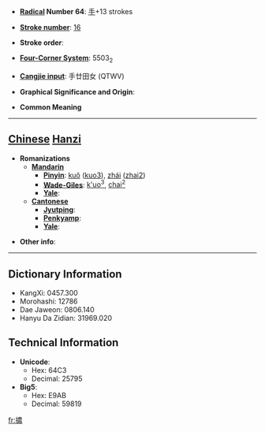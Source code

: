 * '''[[Wiktionary:Chinese radical index| Radical]] Number 64''': [[Wiktionary:Chinese radical index 手|手]]+13 strokes

* '''[[Wiktionary:Chinese total strokes index|Stroke number]]''': [[Wiktionary:Chinese total strokes index 16|16]]

* '''Stroke order''': 

* '''[[Wiktionary:Chinese four corner index|Four-Corner System]]''': 5503<sub>2</sub>

* '''[[Wiktionary:Chinese Cangjie index|Cangjie input]]''': 手廿田女 (QTWV)

* '''Graphical Significance and Origin''': 

* '''Common Meaning'''

----

== [[Chinese]] [[Hanzi]] ==

* '''Romanizations'''
** '''[[Mandarin]]'''
*** '''[[Pinyin]]''': [[kuǒ]] ([[kuo3]]), [[zhái]] ([[zhai2]])
*** '''[[Wade-Giles]]''': [[k'uo3|k'uo<sup>3</sup>]], [[chai2|chai<sup>2</sup>]]
*** '''[[Yale]]''': 
** '''[[Cantonese]]'''
*** '''[[Jyutping]]''':
*** '''[[Penkyamp]]''': 
*** '''[[Yale]]''': 

* '''Other info''': 

----

== Dictionary Information ==

* KangXi: 0457.300
* Morohashi: 12786
* Dae Jaweon: 0806.140
* Hanyu Da Zidian: 31969.020

== Technical Information ==

* '''Unicode''':
** Hex: 64C3
** Decimal: 25795
* '''Big5''':
** Hex: E9AB
** Decimal: 59819

[[fr:擃]]